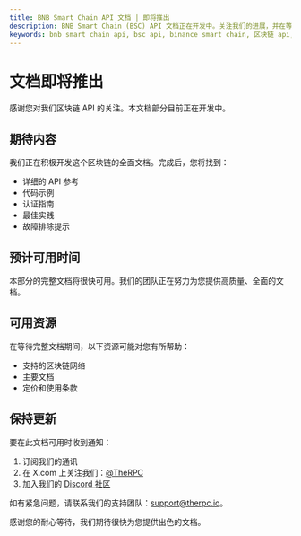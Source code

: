 ```yaml
---
title: BNB Smart Chain API 文档 | 即将推出
description: BNB Smart Chain (BSC) API 文档正在开发中。关注我们的进展，并在等待全面指南和参考资料时探索可用资源。
keywords: bnb smart chain api, bsc api, binance smart chain, 区块链 api, bsc 文档, bnb 集成, 加密货币 api, bsc 开发, defi api, dapps 开发
---
```


# 文档即将推出

感谢您对我们区块链 API 的关注。本文档部分目前正在开发中。

## 期待内容

我们正在积极开发这个区块链的全面文档。完成后，您将找到：

- 详细的 API 参考
- 代码示例
- 认证指南
- 最佳实践
- 故障排除提示

## 预计可用时间

本部分的完整文档将很快可用。我们的团队正在努力为您提供高质量、全面的文档。

## 可用资源

在等待完整文档期间，以下资源可能对您有所帮助：

- <Link to="/chains">支持的区块链网络</Link>
- <Link to="/docs">主要文档</Link>
- <Link to="/pricing">定价和使用条款</Link>

## 保持更新

要在此文档可用时收到通知：

1. 订阅我们的通讯
2. 在 X.com 上关注我们：<a href="https://x.com/therpcio" target="_blank" rel="noopener noreferrer">@TheRPC</a>
3. 加入我们的 <a href="https://discord.gg/yN7Shhx94G" target="_blank" rel="noopener noreferrer">Discord 社区</a>

如有紧急问题，请联系我们的支持团队：support@therpc.io。

感谢您的耐心等待，我们期待很快为您提供出色的文档。
